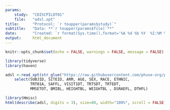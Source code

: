 ---
params:
    study:  "CDISCPILOT01"
    file:   "adsl.xpt"
title:      "Protocol: `r toupper(params$study)`"
subtitle:   "Data: **`r toupper(params$file)`**"  
date:       "Created: `r format(Sys.time(),format='%A %d %b %Y  %I:%M %p %Z')`"
output:     html_document 
---

```{r echo=FALSE} 
knitr::opts_chunk$set(echo = FALSE, warnings = FALSE, message = FALSE) 
```

```{r echo=FALSE}
library(tidyverse)
library(haven)

adsl <-read_xpt(str_glue("https://raw.githubusercontent.com/phuse-org/phuse-scripts/master/data/adam/cdiscpilot01/{params$file}")) %>%
    select(SUBJID, SITEID, ARM, AGE, SEX, RACE, ETHNIC,
           TRT01A, SAFFL, VISIT1DT, TRTSDT, TRTEDT,
           MMSETOT, BMIBL, HEIGHTBL, WEIGHTBL , DSRAEFL, DTHFL)
```

```{r echo=FALSE, results = 'asis', warning=FALSE}
library(Hmisc)
html(describe(adsl, digits = 3), size=80, width="100%", scroll = FALSE)
```
